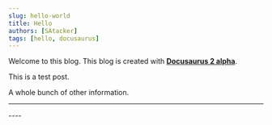 ```yaml
---
slug: hello-world
title: Hello
authors: [SAtacker]
tags: [hello, docusaurus]
---
```


Welcome to this blog. This blog is created with [**Docusaurus 2 alpha**](https://docusaurus.io/).

<!--truncate-->

This is a test post.

A whole bunch of other information.


----
<Comments />
----
